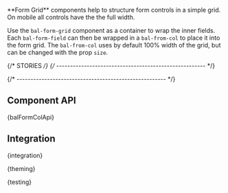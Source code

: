 
<Meta of={FormGridStories} />

<StoryHeading of={FormGridStories.Basic} hidden></StoryHeading>

<Banner of={FormGridStories} />

<Lead>
  **Form Grid** components help to structure form controls in a simple grid. On mobile all controls have the the full
  width.
</Lead>

Use the `bal-form-grid` component as a container to wrap the inner fields. Each `bal-form-field` can then be wrapped in a `bal-from-col` to place
it into the form grid. The `bal-from-col` uses by default 100% width of the grid, but can be changed with the prop `size`.

<Canvas of={FormGridStories.Basic} sourceState="shown" />

<PlaygroundBar of={FormGridStories.Basic}></PlaygroundBar>

{/* STORIES */}
{/* ------------------------------------------------------ */}

<StoryHeading of={FormGridStories.FormStructure}></StoryHeading>

<Canvas of={FormGridStories.FormStructure} />

{/* ------------------------------------------------------ */}

## Component API


<Markdown>{balFormColApi}</Markdown>

## Integration


<Markdown>{integration}</Markdown>


<Markdown>{theming}</Markdown>


<Markdown>{testing}</Markdown>

<Footer>
  <LinkCards>
    <LinkCard
      pageTitle="Development/Form"
      description="The indispensable form controls, designed for maximum clarity. Form elements are used in combination with the CSS grid system"
    />
  </LinkCards>
</Footer>
